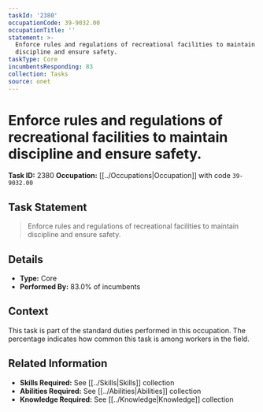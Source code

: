 ```yaml
---
taskId: '2380'
occupationCode: 39-9032.00
occupationTitle: ''
statement: >-
  Enforce rules and regulations of recreational facilities to maintain
  discipline and ensure safety.
taskType: Core
incumbentsResponding: 83
collection: Tasks
source: onet
---
```

# Enforce rules and regulations of recreational facilities to maintain discipline and ensure safety.

**Task ID:** 2380
**Occupation:** [[../Occupations|Occupation]] with code `39-9032.00`

## Task Statement

> Enforce rules and regulations of recreational facilities to maintain discipline and ensure safety.

## Details

- **Type:** Core
- **Performed By:** 83.0% of incumbents

## Context

This task is part of the standard duties performed in this occupation. The percentage indicates how common this task is among workers in the field.

## Related Information

- **Skills Required:** See [[../Skills|Skills]] collection
- **Abilities Required:** See [[../Abilities|Abilities]] collection
- **Knowledge Required:** See [[../Knowledge|Knowledge]] collection
